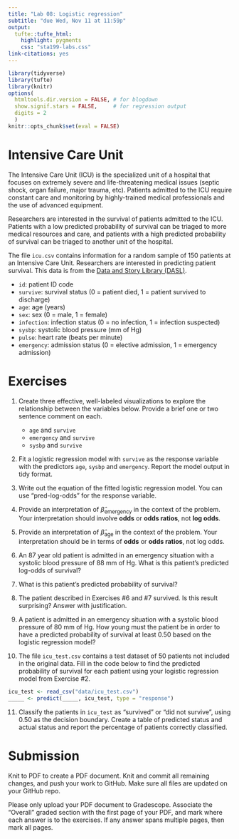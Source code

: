 ```yaml
---
title: "Lab 08: Logistic regression"
subtitle: "due Wed, Nov 11 at 11:59p"
output: 
  tufte::tufte_html:
    highlight: pygments
    css: "sta199-labs.css"
link-citations: yes
---
```


```r
library(tidyverse)
library(tufte)
library(knitr)
options(
  htmltools.dir.version = FALSE, # for blogdown
  show.signif.stars = FALSE,     # for regression output
  digits = 2
  )
knitr::opts_chunk$set(eval = FALSE)
```

# Intensive Care Unit

The Intensive Care Unit (ICU) is the specialized unit of a hospital that focuses
on extremely severe and life-threatening medical issues (septic shock, organ 
failure, major trauma, etc). Patients admitted to the ICU require constant 
care and monitoring by highly-trained medical professionals and the use of 
advanced equipment.

Researchers are interested in the survival of patients admitted to the ICU. 
Patients with a low predicted probability of survival can be triaged to more 
medical resources and care, and patients with a high predicted probability of 
survival can be triaged to another unit of the hospital. 

The file `icu.csv` contains information for a random sample of 150 patients at 
an Intensive Care Unit. Researchers are interested in predicting patient 
survival. This data is from the [Data and Story Library (DASL)](http://lib.stat.cmu.edu/DASL/Datafiles/ICU.html).

- `id`: patient ID code
- `survive`: survival status (0 = patient died, 1 = patient survived to 
discharge)
- `age`: age (years)
- `sex`: sex (0 = male, 1 = female)
- `infection`: infection status (0 = no infection, 1 = infection suspected)
- `sysbp`: systolic blood pressure (mm of Hg)
- `pulse`: heart rate (beats per minute)
- `emergency`: admission status (0 = elective admission, 1 = emergency 
admission)

# Exercises

1. Create three effective, well-labeled visualizations to explore the 
relationship between the variables below. Provide a brief one or two sentence
comment on each.

    - `age` and `survive`
    - `emergency` and `survive`
    - `sysbp` and `survive`
  
2. Fit a logistic regression model with `survive` as the response variable with the predictors `age`, 
`sysbp` and `emergency`. Report the model output in tidy format.

3. Write out the equation of the fitted logistic regression model. You can use "pred-log-odds" for the response variable.

4. Provide an interpretation of $\hat{\beta}_{\text{emergency}}$ in the context
of the problem. Your interpretation should involve **odds** or **odds ratios**,
not **log odds**.

5. Provide an interpretation of $\hat{\beta}_{\text{age}}$ in the context of the
problem. Your interpretation should be in terms of **odds** or **odds ratios**,
not log odds.

6. An 87 year old patient is admitted in an emergency situation with a systolic
blood pressure of 88 mm of Hg. What is this patient's predicted log-odds of
survival?

7. What is this patient's predicted probability of survival?

8. The patient described in Exercises #6 and #7 survived. Is this result 
surprising? Answer with justification.

9. A patient is admitted in an emergency situation with a systolic blood 
pressure of 80 mm of Hg. How young must the patient be in order to have
a predicted probability of survival at least 0.50 based on the logistic
regression model?

10. The file `icu_test.csv` contains a test dataset of 50 patients not included
in the original data. Fill in the code below to find the predicted probability of survival for each 
patient using your logistic regression model from Exercise #2.


```r
icu_test <- read_csv("data/icu_test.csv")
_____ <- predict(_____, icu_test, type = "response")
```

11. Classify the patients in `icu_test` as "survived" or "did not survive", using 0.50 as
the decision boundary. Create a table of predicted status and actual status and
report the percentage of patients correctly classified.

# Submission

Knit to PDF to create a PDF document. Knit and commit all remaining changes, 
and push your work to GitHub. Make sure all files are updated on your GitHub 
repo.

Please only upload your PDF document to Gradescope. Associate the "Overall"
graded section with the first page of your PDF, and mark where each answer is 
to the exercises. If any answer spans multiple pages, then mark all pages.